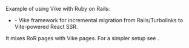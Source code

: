 
<CommunityNote url="https://rubyonrails.org" />

Example of using Vike with Ruby on Rails:

- <Example timestamp="2024.03" repo="Alignable/bifrost" /> - Vike framework for incremental migration from Rails/Turbolinks to Vite-powered React SSR.

It mixes RoR pages with Vike pages. For a simpler setup see <Link href="/server#non-javascript-backend" doNotInferSectionTitle/>.
